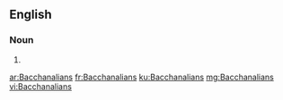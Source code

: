 ==English==

===Noun===
{{head|en}}

# {{plural of|Bacchanalian}}

[[ar:Bacchanalians]]
[[fr:Bacchanalians]]
[[ku:Bacchanalians]]
[[mg:Bacchanalians]]
[[vi:Bacchanalians]]